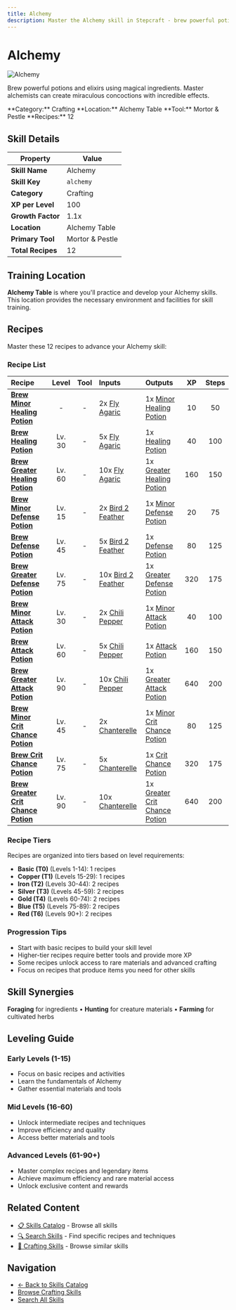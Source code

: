 ```yaml
---
title: Alchemy
description: Master the Alchemy skill in Stepcraft - brew powerful potions and elixirs using magical ingredients
---
```


# Alchemy

<div className="flex items-start gap-6 mb-8">
  <div className="flex-shrink-0">
    <img src="/assets/icons/alchemy.png" alt="Alchemy" className="w-24 h-24 border rounded-lg" />
  </div>
  <div className="flex-1">
    <div className="space-y-2">
      <p className="text-lg text-muted-foreground">Brew powerful potions and elixirs using magical ingredients. Master alchemists can create miraculous concoctions with incredible effects.</p>
      <div className="flex flex-wrap gap-4 text-sm">
        <span className="px-2 py-1 bg-blue-100 dark:bg-blue-900 rounded-md">
          **Category:** Crafting
        </span>
        <span className="px-2 py-1 bg-purple-100 dark:bg-purple-900 rounded-md">
          **Location:** Alchemy Table
        </span>
        <span className="px-2 py-1 bg-green-100 dark:bg-green-900 rounded-md">
          **Tool:** Mortor & Pestle
        </span>
        <span className="px-2 py-1 bg-amber-100 dark:bg-amber-900 rounded-md">
          **Recipes:** 12
        </span>
      </div>
    </div>
  </div>
</div>

## Skill Details

| Property | Value |
|----------|-------|
| **Skill Name** | Alchemy |
| **Skill Key** | `alchemy` |
| **Category** | Crafting |
| **XP per Level** | 100 |
| **Growth Factor** | 1.1x |
| **Location** | Alchemy Table |
| **Primary Tool** | Mortor & Pestle |
| **Total Recipes** | 12 |

## Training Location

**Alchemy Table** is where you'll practice and develop your Alchemy skills. This location provides the necessary environment and facilities for skill training.


## Recipes

Master these 12 recipes to advance your Alchemy skill:

### Recipe List

| Recipe | Level | Tool | Inputs | Outputs | XP | Steps |
|:-------|:-----:|:----:|:-------|:--------|:--:|:-----:|
| <a id="minor_healing_potion"></a>**[Brew Minor Healing Potion](/docs/items/individual/minor_healing_potion)** | - | - | 2x [Fly Agaric](/docs/resources/individual/fly_agaric) | 1x [Minor Healing Potion](/docs/items/individual/minor_healing_potion) | 10 | 50 |
| <a id="healing_potion"></a>**[Brew Healing Potion](/docs/items/individual/healing_potion)** | Lv. 30 | - | 5x [Fly Agaric](/docs/resources/individual/fly_agaric) | 1x [Healing Potion](/docs/items/individual/healing_potion) | 40 | 100 |
| <a id="greater_healing_potion"></a>**[Brew Greater Healing Potion](/docs/items/individual/greater_healing_potion)** | Lv. 60 | - | 10x [Fly Agaric](/docs/resources/individual/fly_agaric) | 1x [Greater Healing Potion](/docs/items/individual/greater_healing_potion) | 160 | 150 |
| <a id="minor_defense_potion"></a>**[Brew Minor Defense Potion](/docs/items/individual/minor_defense_potion)** | Lv. 15 | - | 2x [Bird 2 Feather](/docs/resources/individual/bird_2_feather) | 1x [Minor Defense Potion](/docs/items/individual/minor_defense_potion) | 20 | 75 |
| <a id="defense_potion"></a>**[Brew Defense Potion](/docs/items/individual/defense_potion)** | Lv. 45 | - | 5x [Bird 2 Feather](/docs/resources/individual/bird_2_feather) | 1x [Defense Potion](/docs/items/individual/defense_potion) | 80 | 125 |
| <a id="greater_defense_potion"></a>**[Brew Greater Defense Potion](/docs/items/individual/greater_defense_potion)** | Lv. 75 | - | 10x [Bird 2 Feather](/docs/resources/individual/bird_2_feather) | 1x [Greater Defense Potion](/docs/items/individual/greater_defense_potion) | 320 | 175 |
| <a id="minor_attack_potion"></a>**[Brew Minor Attack Potion](/docs/items/individual/minor_attack_potion)** | Lv. 30 | - | 2x [Chili Pepper](/docs/resources/individual/chili_pepper) | 1x [Minor Attack Potion](/docs/items/individual/minor_attack_potion) | 40 | 100 |
| <a id="attack_potion"></a>**[Brew Attack Potion](/docs/items/individual/attack_potion)** | Lv. 60 | - | 5x [Chili Pepper](/docs/resources/individual/chili_pepper) | 1x [Attack Potion](/docs/items/individual/attack_potion) | 160 | 150 |
| <a id="greater_attack_potion"></a>**[Brew Greater Attack Potion](/docs/items/individual/greater_attack_potion)** | Lv. 90 | - | 10x [Chili Pepper](/docs/resources/individual/chili_pepper) | 1x [Greater Attack Potion](/docs/items/individual/greater_attack_potion) | 640 | 200 |
| <a id="minor_crit_chance_potion"></a>**[Brew Minor Crit Chance Potion](/docs/items/individual/minor_crit_chance_potion)** | Lv. 45 | - | 2x [Chanterelle](/docs/resources/individual/chanterelle) | 1x [Minor Crit Chance Potion](/docs/items/individual/minor_crit_chance_potion) | 80 | 125 |
| <a id="crit_chance_potion"></a>**[Brew Crit Chance Potion](/docs/items/individual/crit_chance_potion)** | Lv. 75 | - | 5x [Chanterelle](/docs/resources/individual/chanterelle) | 1x [Crit Chance Potion](/docs/items/individual/crit_chance_potion) | 320 | 175 |
| <a id="greater_crit_chance_potion"></a>**[Brew Greater Crit Chance Potion](/docs/items/individual/greater_crit_chance_potion)** | Lv. 90 | - | 10x [Chanterelle](/docs/resources/individual/chanterelle) | 1x [Greater Crit Chance Potion](/docs/items/individual/greater_crit_chance_potion) | 640 | 200 |

### Recipe Tiers

Recipes are organized into tiers based on level requirements:

- **Basic (T0)** (Levels 1-14): 1 recipes
- **Copper (T1)** (Levels 15-29): 1 recipes
- **Iron (T2)** (Levels 30-44): 2 recipes
- **Silver (T3)** (Levels 45-59): 2 recipes
- **Gold (T4)** (Levels 60-74): 2 recipes
- **Blue (T5)** (Levels 75-89): 2 recipes
- **Red (T6)** (Levels 90+): 2 recipes

### Progression Tips

- Start with basic recipes to build your skill level
- Higher-tier recipes require better tools and provide more XP
- Some recipes unlock access to rare materials and advanced crafting
- Focus on recipes that produce items you need for other skills


## Skill Synergies

**Foraging** for ingredients • **Hunting** for creature materials • **Farming** for cultivated herbs

## Leveling Guide

### Early Levels (1-15)
- Focus on basic recipes and activities
- Learn the fundamentals of Alchemy
- Gather essential materials and tools

### Mid Levels (16-60)
- Unlock intermediate recipes and techniques
- Improve efficiency and quality
- Access better materials and tools

### Advanced Levels (61-90+)
- Master complex recipes and legendary items
- Achieve maximum efficiency and rare material access
- Unlock exclusive content and rewards

## Related Content

- [📋 Skills Catalog](/docs/skills) - Browse all skills
- [🔍 Search Skills](/search) - Find specific recipes and techniques
- [📝 Crafting Skills](/docs/skills#crafting) - Browse similar skills

## Navigation

- [← Back to Skills Catalog](/docs/skills)
- [Browse Crafting Skills](/docs/skills#crafting)
- [Search All Skills](/search)
